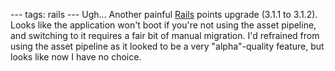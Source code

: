 ---
tags: rails
---
Ugh... Another painful [[Rails]] points upgrade (3.1.1 to 3.1.2). Looks like the application won't boot if you're not using the asset pipeline, and switching to it requires a fair bit of manual migration. I'd refrained from using the asset pipeline as it looked to be a very "alpha"-quality feature, but looks like now I have no choice.
